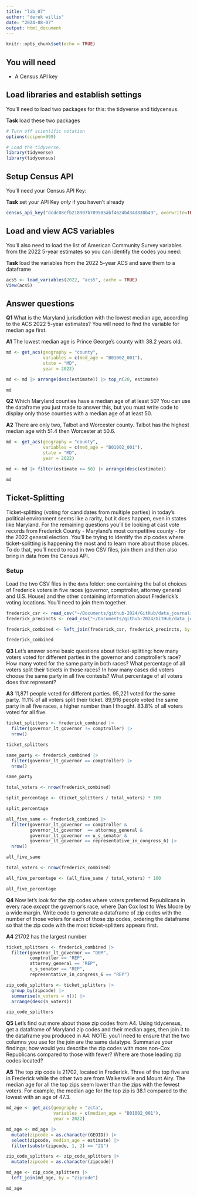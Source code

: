 ```yaml
---
title: "lab_07"
author: "derek willis"
date: "2024-08-07"
output: html_document
---
```


```r
knitr::opts_chunk$set(echo = TRUE)
```

## You will need

-   A Census API key

## Load libraries and establish settings

You'll need to load two packages for this: the tidyverse and tidycensus.

**Task** load these two packages

```r
# Turn off scientific notation
options(scipen=999)

# Load the tidyverse.
library(tidyverse)
library(tidycensus)
```

## Setup Census API

You'll need your Census API Key:

**Task** set your API Key *only* if you haven't already

```r
census_api_key("dcdc08efb218907b709505abf4624bd34d830b49", overwrite=TRUE)
```

## Load and view ACS variables

You'll also need to load the list of American Community Survey variables from the 2022 5-year estimates so you can identify the codes you need:

**Task** load the variables from the 2022 5-year ACS and save them to a dataframe

```r
acs5 <- load_variables(2022, "acs5", cache = TRUE)
View(acs5)
```

## Answer questions

**Q1** What is the Maryland jurisdiction with the lowest median age, according to the ACS 2022 5-year estimates? You will need to find the variable for median age first.

**A1** The lowest median age is Prince George's county with 38.2 years old.

```r
md <- get_acs(geography = "county",
              variables = c(med_age = "B01002_001"),
              state = "MD",
              year = 2022)

md <- md |> arrange(desc(estimate)) |> top_n(20, estimate)

md
```

**Q2** Which Maryland counties have a median age of at least 50? You can use the dataframe you just made to answer this, but you must write code to display only those counties with a median age of at least 50.

**A2** There are only two, Talbot and Worcester county. Talbot has the highest median age with 51.4 then Worcester at 50.6.

```r
md <- get_acs(geography = "county",
              variables = c(med_age = "B01002_001"),
              state = "MD",
              year = 2022)

md <- md |> filter(estimate >= 50) |> arrange(desc(estimate))

md
```

## Ticket-Splitting

Ticket-splitting (voting for candidates from multiple parties) in today's political environment seems like a rarity, but it does happen, even in states like Maryland. For the remaining questions you'll be looking at cast vote records from Frederick County - Maryland's most competitive county - for the 2022 general election. You'll be trying to identify the zip codes where ticket-splitting is happening the most and to learn more about those places. To do that, you'll need to read in two CSV files, join them and then also bring in data from the Census API.

### Setup

Load the two CSV files in the `data` folder: one containing the ballot choices of Frederick voters in five races (governor, comptroller, attorney general and U.S. House) and the other containing information about Frederick's voting locations. You'll need to join them together.

```r
frederick_csr <- read_csv("~/Documents/github-2024/GitHub/data_journalism_2024_fall/labs/lab_07/data/frederick_cvr.csv")
frederick_precincts <- read_csv("~/Documents/github-2024/GitHub/data_journalism_2024_fall/labs/lab_07/data/frederick_precincts.csv")

frederick_combined <- left_join(frederick_csr, frederick_precincts, by = "precinct")

frederick_combined
```

**Q3** Let's answer some basic questions about ticket-splitting: how many voters voted for different parties in the governor and comptroller's race? How many voted for the same party in both races? What percentage of all voters split their tickets in those races? In how many cases did voters choose the same party in all five contests? What percentage of all voters does that represent?

**A3** 11,871 people voted for different parties. 95,221 voted for the same party. 11.1% of all voters split their ticket. 89,916 people voted the same party in all five races, a higher number than I thought. 83.8% of all voters voted for all five.

```r
ticket_splitters <- frederick_combined |> 
  filter(governor_lt_governor != comptroller) |> 
  nrow()

ticket_splitters
```
```r
same_party <- frederick_combined |> 
  filter(governor_lt_governor == comptroller) |> 
  nrow()

same_party
```
```r
total_voters <- nrow(frederick_combined)

split_percentage <- (ticket_splitters / total_voters) * 100

split_percentage
```
```r
all_five_same <- frederick_combined |> 
  filter(governor_lt_governor == comptroller &
         governor_lt_governor  == attorney_general &
         governor_lt_governor == u_s_senator &
         governor_lt_governor == representative_in_congress_6) |> 
  nrow()

all_five_same
```
```r
total_voters <- nrow(frederick_combined)

all_five_percentage <- (all_five_same / total_voters) * 100

all_five_percentage
```

**Q4** Now let's look for the zip codes where voters preferred Republicans in every race *except* the governor's race, where Dan Cox lost to Wes Moore by a wide margin. Write code to generate a dataframe of zip codes with the number of those voters for each of those zip codes, ordering the dataframe so that the zip code with the most ticket-splitters appears first.

**A4** 21702 has the largest number

```r
ticket_splitters <- frederick_combined |> 
  filter(governor_lt_governor == "DEM",
         comptroller == "REP",
         attorney_general == "REP",
         u_s_senator == "REP",
         representative_in_congress_6 == "REP")

zip_code_splitters <- ticket_splitters |> 
  group_by(zipcode) |> 
  summarise(n_voters = n()) |> 
  arrange(desc(n_voters))

zip_code_splitters
```

**Q5** Let's find out more about those zip codes from A4. Using tidycensus, get a dataframe of Maryland zip codes and their median ages, then join it to the dataframe you produced in A4. NOTE: you'll need to ensure that the two columns you use for the join are the same datatype. Summarize your findings; how would you describe the zip codes with more non-Cox Republicans compared to those with fewer? Where are those leading zip codes located?

**A5** The top zip code is 21702, located in Frederick. Three of the top five are in Frederick while the other two are from Walkersville and Mount Airy. The median age for all the top zips seem lower than the zips with the fewest voters. For example, the median age for the top zip is 38.1 compared to the lowest with an age of 47.3. 

```r
md_age <- get_acs(geography = "zcta", 
                  variables = c(median_age = "B01002_001"),
                  year = 2022)

md_age <- md_age |> 
  mutate(zipcode = as.character(GEOID)) |>
  select(zipcode, median_age = estimate) |>
  filter(substr(zipcode, 1, 2) == "21")

zip_code_splitters <- zip_code_splitters |> 
  mutate(zipcode = as.character(zipcode))

md_age <- zip_code_splitters |> 
  left_join(md_age, by = "zipcode")

md_age
```
